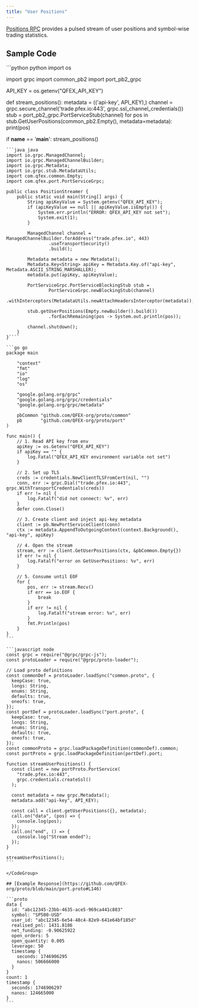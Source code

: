 ```yaml
---
title: "User Positions"
---
```


[Positions RPC](https://github.com/QFEX-org/proto/blob/main/port.proto#L18) provides a pulsed stream of user positions and symbol-wise trading statistics.

## Sample Code 

<CodeGroup>
```python python
import os

import grpc
import common_pb2
import port_pb2_grpc

API_KEY = os.getenv("QFEX_API_KEY")

def stream_positions():
    metadata = (('api-key', API_KEY),)
    channel = grpc.secure_channel('trade.pfex.io:443', grpc.ssl_channel_credentials())
    stub = port_pb2_grpc.PortServiceStub(channel)
    for pos in stub.GetUserPositions(common_pb2.Empty(), metadata=metadata):
        print(pos)

if __name__ == '__main__':
    stream_positions()

````
```java java
import io.grpc.ManagedChannel;
import io.grpc.ManagedChannelBuilder;
import io.grpc.Metadata;
import io.grpc.stub.MetadataUtils;
import com.qfex.common.Empty;
import com.qfex.port.PortServiceGrpc;

public class PositionStreamer {
    public static void main(String[] args) {
        String apiKeyValue = System.getenv("QFEX_API_KEY");
        if (apiKeyValue == null || apiKeyValue.isEmpty()) {
            System.err.println("ERROR: QFEX_API_KEY not set");
            System.exit(1);
        }

        ManagedChannel channel = ManagedChannelBuilder.forAddress("trade.pfex.io", 443)
                .useTransportSecurity()
                .build();

        Metadata metadata = new Metadata();
        Metadata.Key<String> apiKey = Metadata.Key.of("api-key", Metadata.ASCII_STRING_MARSHALLER);
        metadata.put(apiKey, apiKeyValue);

        PortServiceGrpc.PortServiceBlockingStub stub =
                PortServiceGrpc.newBlockingStub(channel)
                        .withInterceptors(MetadataUtils.newAttachHeadersInterceptor(metadata));

        stub.getUserPositions(Empty.newBuilder().build())
                .forEachRemaining(pos -> System.out.println(pos));

        channel.shutdown();
    }
}````

```go go
package main

    "context"
    "fmt"
    "io"
    "log"
    "os"

    "google.golang.org/grpc"
    "google.golang.org/grpc/credentials"
    "google.golang.org/grpc/metadata"

    pbCommon "github.com/QFEX-org/proto/common"
    pb       "github.com/QFEX-org/proto/port"
)

func main() {
    // 1. Read API key from env
    apiKey := os.Getenv("QFEX_API_KEY")
    if apiKey == "" {
        log.Fatal("QFEX_API_KEY environment variable not set")
    }

    // 2. Set up TLS
    creds := credentials.NewClientTLSFromCert(nil, "")
    conn, err := grpc.Dial("trade.pfex.io:443", grpc.WithTransportCredentials(creds))
    if err != nil {
        log.Fatalf("did not connect: %v", err)
    }
    defer conn.Close()

    // 3. Create client and inject api-key metadata
    client := pb.NewPortServiceClient(conn)
    ctx := metadata.AppendToOutgoingContext(context.Background(), "api-key", apiKey)

    // 4. Open the stream
    stream, err := client.GetUserPositions(ctx, &pbCommon.Empty{})
    if err != nil {
        log.Fatalf("error on GetUserPositions: %v", err)
    }

    // 5. Consume until EOF
    for {
        pos, err := stream.Recv()
        if err == io.EOF {
            break
        }
        if err != nil {
            log.Fatalf("stream error: %v", err)
        }
        fmt.Println(pos)
    }
}
```

```javascript node
const grpc = require("@grpc/grpc-js");
const protoLoader = require("@grpc/proto-loader");

// Load proto definitions
const commonDef = protoLoader.loadSync("common.proto", {
  keepCase: true,
  longs: String,
  enums: String,
  defaults: true,
  oneofs: true,
});
const portDef = protoLoader.loadSync("port.proto", {
  keepCase: true,
  longs: String,
  enums: String,
  defaults: true,
  oneofs: true,
});
const commonProto = grpc.loadPackageDefinition(commonDef).common;
const portProto = grpc.loadPackageDefinition(portDef).port;

function streamUserPositions() {
  const client = new portProto.PortService(
    "trade.pfex.io:443",
    grpc.credentials.createSsl()
  );

  const metadata = new grpc.Metadata();
  metadata.add("api-key", API_KEY);

  const call = client.getUserPositions({}, metadata);
  call.on("data", (pos) => {
    console.log(pos);
  });
  call.on("end", () => {
    console.log("Stream ended");
  });
}

streamUserPositions();
```

</CodeGroup>

## [Example Response](https://github.com/QFEX-org/proto/blob/main/port.proto#L146)

```proto
data {
  id: "abc12345-23bb-4635-ace5-969ca441c803"
  symbol: "SP500-USD"
  user_id: "abc12345-6e54-48c4-82e9-641e64bf185d"
  realised_pnl: 1431.8186
  net_funding: -0.90625922
  open_orders: 5
  open_quantity: 0.005
  leverage: 50
  timestamp {
    seconds: 1746906295
    nanos: 506666000
  }
}
count: 1
timestamp {
  seconds: 1746906297
  nanos: 124665000
}
```
